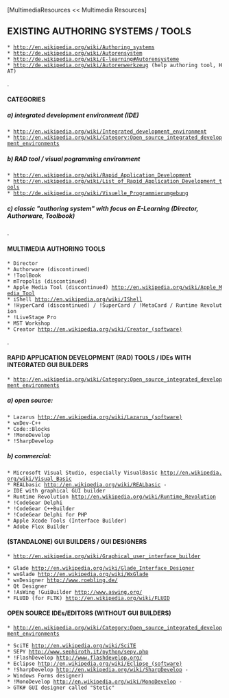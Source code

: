 [MultimediaResources << Multimedia Resources]

==EXISTING AUTHORING SYSTEMS / TOOLS==

 * [[http://en.wikipedia.org/wiki/Authoring_systems]]
 * [[http://de.wikipedia.org/wiki/Autorensystem]]
 * [[http://de.wikipedia.org/wiki/E-learning#Autorensysteme]]
 * [[http://de.wikipedia.org/wiki/Autorenwerkzeug]] (help authoring tool, HAT)


.
====CATEGORIES====

=====a) integrated development environment (IDE)=====
 * [[http://en.wikipedia.org/wiki/Integrated_development_environment]]
 * [[http://en.wikipedia.org/wiki/Category:Open_source_integrated_development_environments]]
=====b) RAD tool / visual pogramming environment=====
 * [[http://en.wikipedia.org/wiki/Rapid_Application_Development]]
 * [[http://en.wikipedia.org/wiki/List_of_Rapid_Application_Development_tools]]
 * [[http://de.wikipedia.org/wiki/Visuelle_Programmierumgebung]]
=====c) classic "authoring system" with focus on E-Learning (Director, Authorware, Toolbook)=====


.
====MULTIMEDIA AUTHORING TOOLS====
 * Director
 * Authorware (discontinued)
 * !ToolBook
 * mTropolis (discontinued)
 * Apple Media Tool (discontinued) [[http://en.wikipedia.org/wiki/Apple_Media_Tool]]
 * iShell [[http://en.wikipedia.org/wiki/IShell]]
 * !HyperCard (discontinued) / !SuperCard / !MetaCard / Runtime Revolution
 * !LiveStage Pro
 * MST Workshop
 * Creator [[http://en.wikipedia.org/wiki/Creator_(software)]]


.
====RAPID APPLICATION DEVELOPMENT (RAD) TOOLS / IDEs WITH INTEGRATED GUI BUILDERS====
 * [[http://en.wikipedia.org/wiki/Category:Open_source_integrated_development_environments]]

=====a) open source:=====
 * Lazarus [[http://en.wikipedia.org/wiki/Lazarus_(software)]]
 * wxDev-C++
 * Code::Blocks
 * !MonoDevelop
 * !SharpDevelop
=====b) commercial:=====
 * Microsoft Visual Studio, especially VisualBasic [[http://en.wikipedia.org/wiki/Visual_Basic]]
 * REALbasic [[http://en.wikipedia.org/wiki/REALbasic]] -> IDE with graphical GUI builder
 * Runtime Revolution [[http://en.wikipedia.org/wiki/Runtime_Revolution]]
 * !CodeGear Delphi
 * !CodeGear C++Builder
 * !CodeGear Delphi for PHP
 * Apple Xcode Tools (Interface Builder)
 * Adobe Flex Builder


====(STANDALONE) GUI BUILDERS / GUI DESIGNERS====
 * [[http://en.wikipedia.org/wiki/Graphical_user_interface_builder]]

 * Glade [[http://en.wikipedia.org/wiki/Glade_Interface_Designer]]
 * wxGlade [[http://en.wikipedia.org/wiki/WxGlade]]
 * wxDesigner [[http://www.roebling.de/]]
 * Qt Designer
 * !AsWing !GuiBuilder [[http://www.aswing.org/]]
 * FLUID (for FLTK) [[http://en.wikipedia.org/wiki/FLUID]]


====OPEN SOURCE IDEs/EDITORS (WITHOUT GUI BUILDERS)====
 * [[http://en.wikipedia.org/wiki/Category:Open_source_integrated_development_environments]]

 * SciTE [[http://en.wikipedia.org/wiki/SciTE]]
 * SEPY [[http://www.sephiroth.it/python/sepy.php]]
 * !FlashDevelop [[http://www.flashdevelop.org/]]
 * Eclipse [[http://en.wikipedia.org/wiki/Eclipse_(software)]]
 * !SharpDevelop [[http://en.wikipedia.org/wiki/SharpDevelop]] -> Windows Forms designer)
 * !MonoDevelop [[http://en.wikipedia.org/wiki/MonoDevelop]] -> GTK# GUI designer called "Stetic"